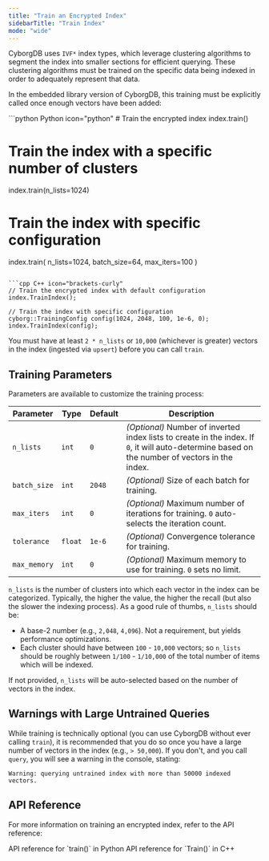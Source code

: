 ```yaml
---
title: "Train an Encrypted Index"
sidebarTitle: "Train Index"
mode: "wide"
---
```



CyborgDB uses `IVF*` index types, which leverage clustering algorithms to segment the index into smaller sections for efficient querying. These clustering algorithms must be trained on the specific data being indexed in order to adequately represent that data.

In the embedded library version of CyborgDB, this training must be explicitly called once enough vectors have been added:

<CodeGroup>
```python Python icon="python"
# Train the encrypted index
index.train()

# Train the index with a specific number of clusters
index.train(n_lists=1024)

# Train the index with specific configuration
index.train(
    n_lists=1024, 
    batch_size=64, 
    max_iters=100
)
```

```cpp C++ icon="brackets-curly"
// Train the encrypted index with default configuration
index.TrainIndex();

// Train the index with specific configuration
cyborg::TrainingConfig config(1024, 2048, 100, 1e-6, 0);
index.TrainIndex(config);
```
</CodeGroup>

<Tip>You must have at least `2 * n_lists` or `10,000` (whichever is greater) vectors in the index (ingested via `upsert`) before you can call `train`.</Tip>

## Training Parameters

Parameters are available to customize the training process:

| Parameter | Type | Default | Description |
|---------------|--------|---------|-------------------------------------------------------|
| `n_lists` | `int` | `0` | _(Optional)_ Number of inverted index lists to create in the index. If `0`, it will auto-determine based on the number of vectors in the index. |
| `batch_size` | `int` | `2048` | _(Optional)_ Size of each batch for training. |
| `max_iters` | `int` | `0` | _(Optional)_ Maximum number of iterations for training. `0` auto-selects the iteration count. |
| `tolerance` | `float`| `1e-6` | _(Optional)_ Convergence tolerance for training. |
| `max_memory` | `int`| `0` | _(Optional)_ Maximum memory to use for training. `0` sets no limit. |

`n_lists` is the number of clusters into which each vector in the index can be categorized. Typically, the higher the value, the higher the recall (but also the slower the indexing process). As a good rule of thumbs, `n_lists` should be:

- A base-2 number (e.g., `2,048`, `4,096`). Not a requirement, but yields performance optimizations.
- Each cluster should have between `100` - `10,000` vectors; so `n_lists` should be roughly between `1/100` - `1/10,000` of the total number of items which will be indexed.

If not provided, `n_lists` will be auto-selected based on the number of vectors in the index.

## Warnings with Large Untrained Queries

While training is technically optional (you can use CyborgDB without ever calling `train`), it is recommended that you do so once you have a large number of vectors in the index (e.g., `> 50,000`). If you don't, and you call `query`, you will see a warning in the console, stating:

```
Warning: querying untrained index with more than 50000 indexed vectors.
```

## API Reference

For more information on training an encrypted index, refer to the API reference:

<CardGroup cols={2}>
    <Card title="Python API Reference" href="../../python/encrypted-index/train" icon="python">
        API reference for `train()` in Python
    </Card>
    <Card title="C++ API Reference" href="../../cpp/encrypted-index/train" icon="brackets-curly">
        API reference for `Train()` in C++
    </Card>
</CardGroup>